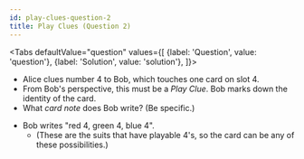 ```yaml
---
id: play-clues-question-2
title: Play Clues (Question 2)
---
```



<BeginnersGuideProgress id="play-clues-question-2" />

<Tabs
  defaultValue="question"
  values={[
    {label: 'Question', value: 'question'},
    {label: 'Solution', value: 'solution'},
  ]}>
<TabItem value="question">

- Alice clues number 4 to Bob, which touches one card on slot 4.
- From Bob's perspective, this must be a _Play Clue_. Bob marks down the identity of the card.
- What _card note_ does Bob write? (Be specific.)

</TabItem>
<TabItem value="solution">

- Bob writes "red 4, green 4, blue 4".
  - (These are the suits that have playable 4's, so the card can be any of these possibilities.)

</TabItem>
</Tabs>

<PlayCluesQuestion2 />
